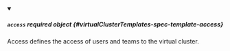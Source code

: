 


<details className="config-field" data-expandable="true" open>
<summary>

##### `access` <span className="config-field-required" data-required="false">required</span> <span className="config-field-type">object</span> <span className="config-field-default"></span> <span className="config-field-enum"></span> {#virtualClusterTemplates-spec-template-access}

Access defines the access of users and teams to the virtual cluster.

</summary>

<PartialAccessreference />


</details>
